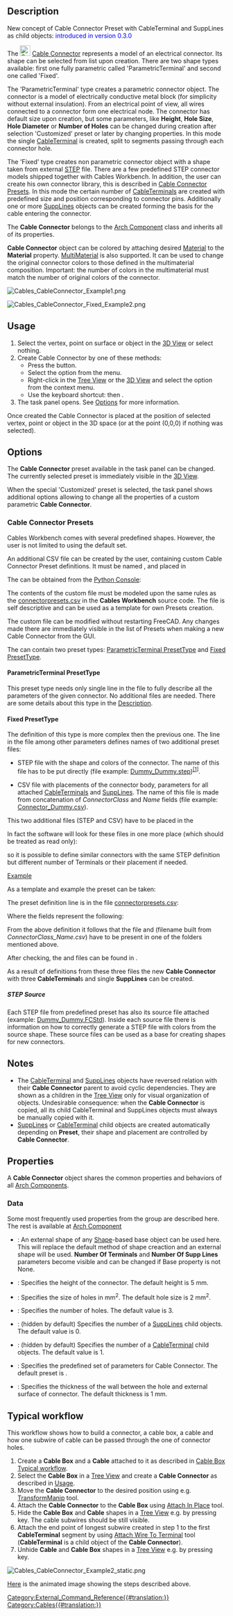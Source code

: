<languages/>
<translate>

<!--T:1-->
{{Docnav
|[[Cables_CableBox|CableBox]]
|[[Cables_CableLightPoint|CableLightPoint]] 
|[[Cables_Workbench|Cables]]
|IconL=Cables_CableBox.svg
|IconR=Cables_CableLightPoint.svg
|IconC=Cables_workbench_icon.svg
}}

<!--T:2-->
{{GuiCommand
|Name=Cables CableConnector
|MenuLocation=Cables → Cable Connector
|Workbenches=[[Cables_Workbench|Cables]]
|Shortcut={{KEY|C}} {{KEY|N}}
|Version=0.1.0
|SeeAlso=[[Cables_Cable|Cables Cable]], [[Cables_CableBox|Cables CableBox]], [[Cables_CableTerminal|Cables CableTerminal]], [[Cables_SuppLines|Cables SuppLines]]
}}

==Description== <!--T:3-->

New concept of Cable Connector Preset with CableTerminal and SuppLines as child objects: <span style="color:blue;">introduced in version 0.3.0</span>

<!--T:4-->
The [[Image:Cables_CableConnector.svg|24px]] [[Cables_CableConnector|Cable Connector]] represents a model of an electrical connector. Its shape can be selected from [[#Data|{{PropertyData|Preset}}]] list upon creation. There are two shape types available: first one fully parametric called 'ParametricTerminal' and second one called 'Fixed'.

The 'ParametricTerminal' type creates a parametric connector object. The connector is a model of electrically conductive metal block (for simplicity without external insulation). From an electrical point of view, all wires connected to a connector form one electrical node. The connector has default size upon creation, but some parameters, like '''Height''', '''Hole Size''', '''Hole Diameter''' or '''Number of Holes''' can be changed during creation after selection 'Customized' preset or later by changing properties. In this mode the single [[Cables_CableTerminal|CableTerminal]] is created, split to segments passing through each connector hole.

The 'Fixed' type creates non parametric connector object with a shape taken from external [https://en.wikipedia.org/wiki/ISO_10303 STEP] file. There are a few predefined STEP connector models shipped together with Cables Workbench. In addition, the user can create his own connector library, this is described in [[#Cable Connector Presets|Cable Connector Presets]]. In this mode the certain number of [[Cables_CableTerminal|CableTerminal]]s are created with predefined size and position corresponding to connector pins. Additionally one or more [[Cables_SuppLines|SuppLines]] objects can be created forming the basis for the cable entering the connector.

The '''Cable Connector''' belongs to the [[Arch_Component|Arch Component]] class and inherits all of its properties.

<!--T:6-->
'''Cable Connector''' object can be colored by attaching desired [[Arch_SetMaterial|Material]] to the '''Material''' property. [[Arch_MultiMaterial|MultiMaterial]] is also supported. It can be used to change the original connector colors to those defined in the multimaterial composition. Important: the number of colors in the multimaterial must match the number of original colors of the connector.

</translate>
[[File:Cables_CableConnector_Example1.png]]
<translate>
<!--T:7-->
{{Caption|Example of the Cable Connector of 'ParametricTerminal' type (TerminalStrip x3):<br/>There is a multisegment [[Cables_CableTerminal|CableTerminal]] visible inside connector body (transparent for better explanation)}}

[[File:Cables_CableConnector_Fixed_Example2.png]]
{{Caption|Example of the Cable Connector of 'Fixed' type (back side of D-Sub DE-9):<br/>There are nine red [[Cables_CableTerminal|CableTerminal]]s visible above connector body. There is also orange cross of [[Cables_SuppLines|SuppLines]] for cable base attachment}}

==Usage== <!--T:8-->

<!--T:9-->
# Select the vertex, point on surface or object in the [[3D_View|3D View]] or select nothing.
# Create Cable Connector by one of these methods:
#* Press the {{Button|[[Image:Cables_CableConnector.svg|16px]] [[Cables_CableConnector|Cable Connector]]}} button.
#* Select the {{MenuCommand|Cables → [[Image:Cables_CableConnector.svg|16px]] Cable Connector}} option from the menu.
#* Right-click in the [[Tree_View|Tree View]] or the [[3D_View|3D View]] and select the {{MenuCommand|Cables → [[Image:Cables_CableConnector.svg|16px]] Cable Connector}} option from the context menu.
#* Use the keyboard shortcut: {{KEY|C}} then {{KEY|N}}.
# The {{MenuCommand|Cable Connector}} task panel opens. See [[#Options|Options]] for more information.

<!--T:10-->
Once created the Cable Connector is placed at the position of selected vertex, point or object in the 3D space (or at the point (0,0,0) if nothing was selected).

==Options==

The '''Cable Connector''' preset available in the task panel can be changed. The currently selected preset is immediately visible in the [[3D_View|3D View]].

When the special 'Customized' preset is selected, the task panel shows additional options allowing to change all the properties of a custom parametric '''Cable Connector'''.

===Cable Connector Presets===

Cables Workbench comes with several predefined shapes. However, the user is not limited to using the default set.

An additional CSV file can be created by the user, containing custom Cable Connector Preset definitions. It must be named {{incode|connectorpresets.csv}}, and placed in

{{Code|lang=bash|code=
$FREECAD_USER_DIR/Cables/
}}

The {{incode|$FREECAD_USER_DIR}} can be obtained from the [[Python_Console|Python Console]]:

{{Code|lang=bash|code=
FreeCAD.getUserAppDataDir()
}}

The contents of the custom {{incode|connectorpresets.csv}} file must be modeled upon the same rules as the [https://github.com/sargo-devel/Cables/blob/master/freecad/cables/resources/presets/connectorpresets.csv connectorpresets.csv] in the '''Cables Workbench''' source code. The file is self descriptive and can be used as a template for own Presets creation.

The custom {{incode|connectorpresets.csv}} file can be modified without restarting FreeCAD. Any changes made there are immediately visible in the list of Presets when making a new Cable Connector from the GUI.

The {{incode|connectorpresets.csv}} can contain two preset types: [[#ParametricTerminal PresetType|ParametricTerminal PresetType]] and [[#Fixed PresetType|Fixed PresetType]].

====ParametricTerminal PresetType====
This preset type needs only single line in the {{incode|connectorpresets.csv}} file to fully describe all the parameters of the given connector. No additional files are needed. There are some details about this type in the [[#Description|Description]].

====Fixed PresetType====
The definition of this type is more complex then the previous one. The line in the {{incode|connectorpresets.csv}} file among other parameters defines names of two additional preset files:
* STEP file with the shape and colors of the connector. The name of this file has to be put directly (file example: [https://github.com/sargo-devel/Cables/blob/master/freecad/cables/resources/presets/lib/Dummy_Dummy.step Dummy_Dummy.step])<sup>[[#STEP_Source|[1]]]</sup>.

* CSV file with placements of the connector body, parameters for all attached [[Cables_CableTerminal|CableTerminal]]s and [[Cables_SuppLines|SuppLines]]. The name of this file is made from concatenation of ''ConnectorClass'' and ''Name'' fields (file example: [https://github.com/sargo-devel/Cables/blob/master/freecad/cables/resources/presets/lib/Connector_Dummy.csv Connector_Dummy.csv]).

This two additional files (STEP and CSV) have to be placed in the

{{Code|lang=bash|code=$FREECAD_USER_DIR/Cables/lib}}

In fact the software will look for these files in one more place (which should be treated as read only):

{{Code|lang=bash|code=$FREECAD_USER_DIR/Mod/Cables/freecad/cables/resources/presets/lib/}}

so it is possible to define similar connectors with the same STEP definition but different number of Terminals or their placement if needed.


<u>Example</u>

As a template and example the {{Value|Connector_Dummy}} preset can be taken:

The preset definition line is in the file [https://github.com/sargo-devel/Cables/blob/master/freecad/cables/resources/presets/connectorpresets.csv connectorpresets.csv]:

{{Code|lang=csv|code=Dummy,Fixed,Connector,Dummy_Dummy.step,3,1}}

Where the fields represent the following:

{{Code|lang=csv|code=Name,Fixed,ConnectorClass,StepFileName,NrOfTerminals,NrOfSuppLines}}

From the above definition it follows that the file {{incode|Dummy_Dummy.step}} and {{incode|Connector_Dummy.csv}} (filename built from ''ConnectorClass_Name.csv'') have to be present in one of the folders mentioned above.

After checking, the {{incode|Dummy_Dummy.step}} and {{incode|Connector_Dummy.csv}} files can be found in {{incode|$FREECAD_USER_DIR/Mod/Cables/freecad/cables/resources/presets/lib/}}.

As a result of definitions from these three files the new '''Cable Connector''' with three '''CableTerminal'''s and single '''SuppLines''' can be created. 

=====STEP Source=====
Each STEP file from predefined preset has also its source file attached (example: [https://github.com/sargo-devel/Cables/blob/master/freecad/cables/resources/presets/lib/Dummy_Dummy.FCStd Dummy_Dummy.FCStd]). Inside each source file there is information on how to correctly generate a STEP file with colors from the source shape. These source files can be used as a base for creating shapes for new connectors.

==Notes== <!--T:11-->

* The [[Cables_CableTerminal|CableTerminal]] and [[Cables_SuppLines|SuppLines]] objects have reversed relation with their '''Cable Connector''' parent to avoid cyclic dependencies. They are shown as a children in the [[Tree_View|Tree View]] only for visual organization of objects. Undesirable consequence: when the '''Cable Connector''' is copied, all its child CableTerminal and SuppLines objects must always be manually copied with it.
* [[Cables_SuppLines|SuppLines]] or [[Cables_CableTerminal|CableTerminal]] child objects are created automatically depending on '''Preset''', their shape and placement are controlled by '''Cable Connector'''.

==Properties== <!--T:13-->

<!--T:14-->
A '''Cable Connector''' object shares the common properties and behaviors of all [[Arch_Component|Arch Components]].

===Data=== <!--T:15-->

{{TitleProperty|Component}}

Some most frequently used properties from the group are described here. The rest is available at [[Arch_Component#Data|Arch Component]]

* {{PropertyData|Base|Link}}: An external shape of any [[Part_Workbench|Shape]]-based base object can be used here. This will replace the default method of shape creaction and an external shape will be used. '''Number Of Terminals''' and '''Number Of Supp Lines''' parameters become visible and can be changed if Base property is not None.

<!--T:16-->
{{TitleProperty|Cable Connector}}

<!--T:17-->
* {{PropertyData|Height|Length}}: Specifies the height of the connector. The default height is 5 mm.
* {{PropertyData|Hole Size|Length}}: Specifies the size of holes in mm<sup>2</sup>. The default hole size is 2 mm<sup>2</sup>.
* {{PropertyData|Number of Holes|Integer}}: Specifies the number of holes. The default value is 3.
* {{PropertyData|Number Of Supp Lines|Integer}}: (hidden by default) Specifies the number of a [[Cables_SuppLines|SuppLines]] child objects. The default value is 0.
* {{PropertyData|Number Of Terminals|Integer}}: (hidden by default) Specifies the number of a [[Cables_CableTerminal|CableTerminal]] child objects. The default value is 1.
* {{PropertyData|Preset|Enumeration}}: Specifies the predefined set of parameters for Cable Connector. The default preset is {{Value|TerminalStrip_2.5mm2_x3}}.
* {{PropertyData|Thickness|Length}}: Specifies the thickness of the wall between the hole and external surface of connector. The default thickness is 1 mm.

==Typical workflow== <!--T:18-->

<!--T:19-->
This workflow shows how to build a connector, a cable box, a cable and how one subwire of cable can be passed through the one of connector holes.

<!--T:20-->
# Create a '''Cable Box''' and a '''Cable''' attached to it as described in [[Cables_CableBox#Typical workflow| Cable Box Typical workflow]].
# Select the '''Cable Box''' in a [[Tree_View|Tree View]] and create a '''Cable Connector''' as described in [[#Usage|Usage]].
# Move the '''Cable Connector''' to the desired position using e.g. [[Std_TransformManip|TransformManip]] tool.
# Attach the '''Cable Connector''' to the '''Cable Box''' using [[Cables_AttachInPlace|Attach In Place]] tool.
# Hide the '''Cable Box''' and '''Cable''' shapes in a [[Tree_View|Tree View]] e.g. by pressing {{KEY|SPACE}} key. The cable subwires should be still visible.
# Attach the end point of longest subwire created in step 1 to the first '''CableTerminal''' segment by using [[Cables_AttachWireToTerminal|Attach Wire To Terminal]] tool ('''CableTerminal''' is a child object of the '''Cable Connector''').
# Unhide '''Cable''' and '''Cable Box''' shapes in a [[Tree_View|Tree View]] e.g. by pressing {{KEY|SPACE}} key.

</translate>
[[Image:Cables_CableConnector_Example2_static.png]]
<translate>
<!--T:21-->
{{Caption|Example of cable subwire passed through the hole of Cable Connector.}}

<!--T:22-->
[[Cables_Example4_CableConnector|Here]] is the animated image showing the steps described above.


<!--T:23-->
{{Docnav
|[[Cables_CableBox|CableBox]]
|[[Cables_CableLightPoint|CableLightPoint]] 
|[[Cables_Workbench|Cables]]
|IconL=Cables_CableBox.svg
|IconR=Cables_CableLightPoint.svg
|IconC=Cables_workbench_icon.svg
}}

</translate>
[[Category:External_Command_Reference{{#translation:}}]]
[[Category:Cables{{#translation:}}]]